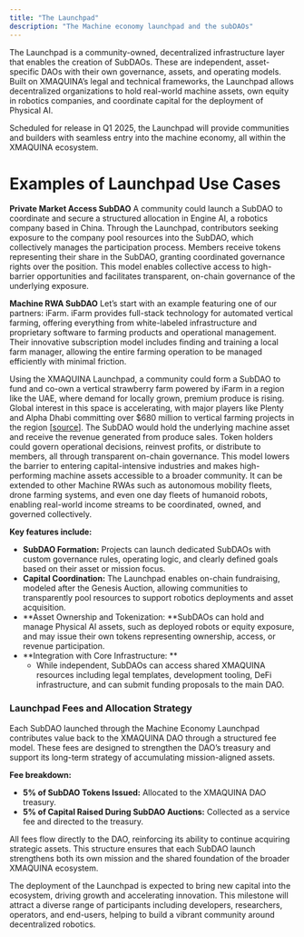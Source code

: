 ```yaml
---
title: "The Launchpad"
description: "The Machine economy launchpad and the subDAOs"
---
```


The Launchpad is a community-owned, decentralized infrastructure layer that enables the creation of SubDAOs. These are independent, asset-specific DAOs with their own governance, assets, and operating models. Built on XMAQUINA’s legal and technical frameworks, the Launchpad allows decentralized organizations to hold real-world machine assets, own equity in robotics companies, and coordinate capital for the deployment of Physical AI.

Scheduled for release in Q1 2025, the Launchpad will provide communities and builders with seamless entry into the machine economy, all within the XMAQUINA ecosystem.

# **Examples of Launchpad Use Cases**

**Private Market Access SubDAO** A community could launch a SubDAO to coordinate and secure a structured allocation in Engine AI, a robotics company based in China. Through the Launchpad, contributors seeking exposure to the company pool resources into the SubDAO, which collectively manages the participation process. Members receive tokens representing their share in the SubDAO, granting coordinated governance rights over the position. This model enables collective access to high-barrier opportunities and facilitates transparent, on-chain governance of the underlying exposure.

**Machine RWA SubDAO** Let’s start with an example featuring one of our partners: iFarm. iFarm provides full-stack technology for automated vertical farming, offering everything from white-labeled infrastructure and proprietary software to farming products and operational management. Their innovative subscription model includes finding and training a local farm manager, allowing the entire farming operation to be managed efficiently with minimal friction.

Using the XMAQUINA Launchpad, a community could form a SubDAO to fund and co-own a vertical strawberry farm powered by iFarm in a region like the UAE, where demand for locally grown, premium produce is rising. Global interest in this space is accelerating, with major players like Plenty and Alpha Dhabi committing over \$680 million to vertical farming projects in the region [[source](https://www.businesstimes.com.sg/startups-tech/us-startup-plenty-alpha-dhabi-plan-us680-million-vertical-farms)]. The SubDAO would hold the underlying machine asset and receive the revenue generated from produce sales. Token holders could govern operational decisions, reinvest profits, or distribute to members, all through transparent on-chain governance. This model lowers the barrier to entering capital-intensive industries and makes high-performing machine assets accessible to a broader community. It can be extended to other Machine RWAs such as autonomous mobility fleets, drone farming systems, and even one day fleets of humanoid robots, enabling real-world income streams to be coordinated, owned, and governed collectively.

**Key features include:**

- **SubDAO Formation:** Projects can launch dedicated SubDAOs with custom governance rules, operating logic, and clearly defined goals based on their asset or mission focus.
- **Capital Coordination:**  The Launchpad enables on-chain fundraising, modeled after the Genesis Auction, allowing communities to transparently pool resources to support robotics deployments and asset acquisition.
- \*\*Asset Ownership and Tokenization: \*\*SubDAOs can hold and manage Physical AI assets, such as deployed robots or equity exposure, and may issue their own tokens representing ownership, access, or revenue participation.
- \*\*Integration with Core Infrastructure: \*\*
  - While independent, SubDAOs can access shared XMAQUINA resources including legal templates, development tooling, DeFi infrastructure, and can submit funding proposals to the main DAO.

### Launchpad Fees and Allocation Strategy

Each SubDAO launched through the Machine Economy Launchpad contributes value back to the XMAQUINA DAO through a structured fee model. These fees are designed to strengthen the DAO’s treasury and support its long-term strategy of accumulating mission-aligned assets.

**Fee breakdown:**

- **5% of SubDAO Tokens Issued:** Allocated to the XMAQUINA DAO treasury.
- **5% of Capital Raised During SubDAO Auctions:** Collected as a service fee and directed to the treasury.

All fees flow directly to the DAO, reinforcing its ability to continue acquiring strategic assets. This structure ensures that each SubDAO launch strengthens both its own mission and the shared foundation of the broader XMAQUINA ecosystem.

The deployment of the Launchpad is expected to bring new capital into the ecosystem, driving growth and accelerating innovation. This milestone will attract a diverse range of participants including developers, researchers, operators, and end-users, helping to build a vibrant community around decentralized robotics.